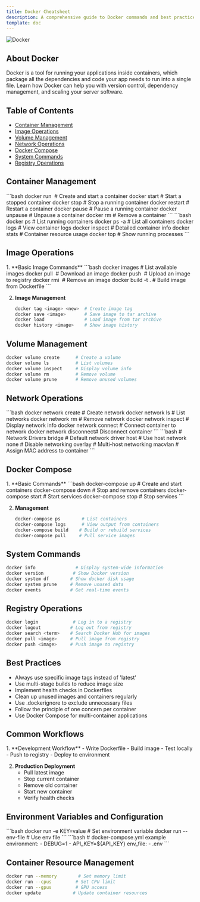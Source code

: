 ```yaml
---
title: Docker Cheatsheet
description: A comprehensive guide to Docker commands and best practices
template: doc
---
```



![Docker](../../../assets/docker-cs.jpg)

## About Docker

Docker is a tool for running your applications inside containers, which package all the dependencies and code your app needs to run into a single file. Learn how Docker can help you with version control, dependency management, and scaling your server software.

## Table of Contents

- [Container Management](#container-management)
- [Image Operations](#image-operations)
- [Volume Management](#volume-management)
- [Network Operations](#network-operations)
- [Docker Compose](#docker-compose)
- [System Commands](#system-commands)
- [Registry Operations](#registry-operations)

## Container Management

<Tabs>
  <TabItem label="Basic Operations">
    ```bash
    docker run <image>         # Create and start a container
    docker start <container>   # Start a stopped container
    docker stop <container>    # Stop a running container
    docker restart <container> # Restart a container
    docker pause <container>   # Pause a running container
    docker unpause <container> # Unpause a container
    docker rm <container>      # Remove a container
    ```
  </TabItem>

  <TabItem label="Container Info">
    ```bash
    docker ps                  # List running containers
    docker ps -a               # List all containers
    docker logs <container>    # View container logs
    docker inspect <container> # Detailed container info
    docker stats               # Container resource usage
    docker top <container>     # Show running processes
    ```
  </TabItem>
</Tabs>

## Image Operations

<Steps>
1. **Basic Image Commands**
   ```bash
   docker images            # List available images
   docker pull <image>      # Download an image
   docker push <image>      # Upload an image to registry
   docker rmi <image>       # Remove an image
   docker build -t <name> . # Build image from Dockerfile
   ```

2. **Image Management**
   ```bash
   docker tag <image> <new>  # Create image tag
   docker save <image>       # Save image to tar archive
   docker load               # Load image from tar archive
   docker history <image>    # Show image history
   ```
</Steps>

## Volume Management

```bash
docker volume create      # Create a volume
docker volume ls          # List volumes
docker volume inspect     # Display volume info
docker volume rm          # Remove volume
docker volume prune       # Remove unused volumes
```

## Network Operations

<Tabs>
  <TabItem label="Network Commands">
    ```bash
    docker network create    # Create network
    docker network ls       # List networks
    docker network rm       # Remove network
    docker network inspect  # Display network info
    docker network connect  # Connect container to network
    docker network disconnect# Disconnect container
    ```
  </TabItem>

  <TabItem label="Network Types">
    ```bash
    # Network Drivers
    bridge                  # Default network driver
    host                   # Use host network
    none                   # Disable networking
    overlay                # Multi-host networking
    macvlan                # Assign MAC address to container
    ```
  </TabItem>
</Tabs>

## Docker Compose

<Steps>
1. **Basic Commands**
   ```bash
   docker-compose up        # Create and start containers
   docker-compose down      # Stop and remove containers
   docker-compose start     # Start services
   docker-compose stop      # Stop services
   ```

2. **Management**
   ```bash
   docker-compose ps        # List containers
   docker-compose logs      # View output from containers
   docker-compose build    # Build or rebuild services
   docker-compose pull     # Pull service images
   ```
</Steps>

## System Commands

```bash
docker info               # Display system-wide information
docker version           # Show Docker version
docker system df        # Show docker disk usage
docker system prune     # Remove unused data
docker events           # Get real-time events
```

## Registry Operations

```bash
docker login             # Log in to a registry
docker logout           # Log out from registry
docker search <term>    # Search Docker Hub for images
docker pull <image>     # Pull image from registry
docker push <image>     # Push image to registry
```

## Best Practices

- Always use specific image tags instead of 'latest'
- Use multi-stage builds to reduce image size
- Implement health checks in Dockerfiles
- Clean up unused images and containers regularly
- Use .dockerignore to exclude unnecessary files
- Follow the principle of one concern per container
- Use Docker Compose for multi-container applications

## Common Workflows

<Steps>
1. **Development Workflow**
   - Write Dockerfile
   - Build image
   - Test locally
   - Push to registry
   - Deploy to environment

2. **Production Deployment**
   - Pull latest image
   - Stop current container
   - Remove old container
   - Start new container
   - Verify health checks
</Steps>

## Environment Variables and Configuration

<Tabs>
  <TabItem label="Environment Variables">
    ```bash
    docker run -e KEY=value  # Set environment variable
    docker run --env-file    # Use env file
    ```
  </TabItem>

  <TabItem label="Configuration">
    ```bash
    # docker-compose.yml example
    environment:
      - DEBUG=1
      - API_KEY=${API_KEY}
    env_file:
      - .env
    ```
  </TabItem>
</Tabs>

## Container Resource Management

```bash
docker run --memory        # Set memory limit
docker run --cpus         # Set CPU limit
docker run --gpus         # GPU access
docker update            # Update container resources
```